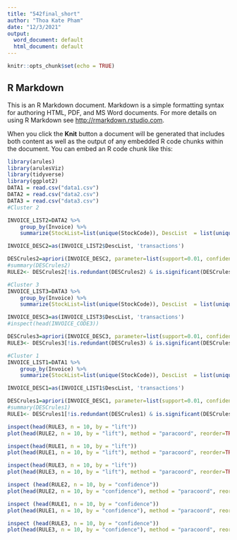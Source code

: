 ```yaml
---
title: "542final_short"
author: "Thoa Kate Pham"
date: "12/3/2021"
output:
  word_document: default
  html_document: default
---
```


```r
knitr::opts_chunk$set(echo = TRUE)
```

## R Markdown

This is an R Markdown document. Markdown is a simple formatting syntax for authoring HTML, PDF, and MS Word documents. For more details on using R Markdown see <http://rmarkdown.rstudio.com>.

When you click the **Knit** button a document will be generated that includes both content as well as the output of any embedded R code chunks within the document. You can embed an R code chunk like this:

```r
library(arules)
library(arulesViz)
library(tidyverse)
library(ggplot2)
DATA1 = read.csv("data1.csv")
DATA2 = read.csv("data2.csv")
DATA3 = read.csv("data3.csv")
#Cluster 2

INVOICE_LIST2=DATA2 %>%
    group_by(Invoice) %>%
    summarize(StockList=list(unique(StockCode)), DescList  = list(unique(Description)))

INVOICE_DESC2=as(INVOICE_LIST2$DescList, 'transactions')

DESCrules2=apriori(INVOICE_DESC2, parameter=list(support=0.01, confidence=0.5))
#summary(DESCrules2)
RULE2<- DESCrules2[!is.redundant(DESCrules2) & is.significant(DESCrules2, INVOICE_DESC2)]

#Cluster 3
INVOICE_LIST3=DATA3 %>%
    group_by(Invoice) %>%
    summarize(StockList=list(unique(StockCode)), DescList  = list(unique(Description)))

INVOICE_DESC3=as(INVOICE_LIST3$DescList, 'transactions')
#inspect(head(INVOICE_CODE3))

DESCrules3=apriori(INVOICE_DESC3, parameter=list(support=0.01, confidence=0.5))
RULE3<- DESCrules3[!is.redundant(DESCrules3) & is.significant(DESCrules3, INVOICE_DESC3)]

#Cluster 1
INVOICE_LIST1=DATA1 %>%
    group_by(Invoice) %>%
    summarize(StockList=list(unique(StockCode)), DescList  = list(unique(Description)))

INVOICE_DESC1=as(INVOICE_LIST1$DescList, 'transactions')

DESCrules1=apriori(INVOICE_DESC1, parameter=list(support=0.01, confidence=0.5))
#summary(DESCrules1)
RULE1<- DESCrules1[!is.redundant(DESCrules1) & is.significant(DESCrules1, INVOICE_DESC1)]
```

```r


inspect(head(RULE3, n = 10, by = "lift"))
plot(head(RULE2, n = 10, by = "lift"), method = "paracoord", reorder=TRUE)

inspect(head(RULE1, n = 10, by = "lift"))
plot(head(RULE1, n = 10, by = "lift"), method = "paracoord", reorder=TRUE)

inspect(head(RULE3, n = 10, by = "lift"))
plot(head(RULE3, n = 10, by = "lift"), method = "paracoord", reorder=TRUE)

inspect (head(RULE2, n = 10, by = "confidence"))
plot(head(RULE2, n = 10, by = "confidence"), method = "paracoord", reorder=TRUE)

inspect (head(RULE1, n = 10, by = "confidence"))
plot(head(RULE1, n = 10, by = "confidence"), method = "paracoord", reorder=TRUE)

inspect (head(RULE3, n = 10, by = "confidence"))
plot(head(RULE3, n = 10, by = "confidence"), method = "paracoord", reorder=TRUE)
```

